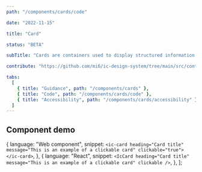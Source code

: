 ```yaml
---
path: "/components/cards/code"

date: "2022-11-15"

title: "Card"

status: "BETA"

subTitle: "Cards are containers used to display structured information or interactive content."

contribute: "https://github.com/mi6/ic-design-system/tree/main/src/content/structured/components/cards"

tabs:
  [
    { title: "Guidance", path: "/components/cards" },
    { title: "Code", path: "/components/cards/code" },
    { title: "Accessibility", path: "/components/cards/accessibility" },
  ]
---
```



## Component demo

  {
    language: "Web component",
    snippet: `<ic-card heading="Card title" message="This is an example of a clickable card" clickable="true"></ic-card>`,
  },
  {
    language: "React",
    snippet: `<IcCard heading="Card title" message="This is an example of a clickable card" clickable />`,
  },
];

<ComponentPreview snippets={snippetsDefault}>
  <IcCard
    heading="Card title"
    message="This is an example of a clickable card"
    clickable
  />
</ComponentPreview>

<ComponentDetails component="ic-card" />
